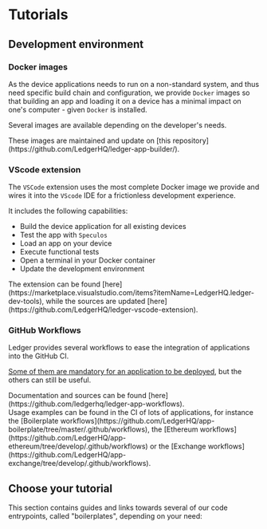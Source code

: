 
# Tutorials 

## Development environment

### Docker images

As the device applications needs to run on a non-standard system, and thus need specific build chain and
configuration, we provide `Docker` images so that building an app and loading it on a device has a minimal
impact on one's computer - given `Docker` is installed.

Several images are available depending on the developer's needs.

<Callout type="info">
    These images are maintained and update on [this repository](https://github.com/LedgerHQ/ledger-app-builder/).
</Callout>


### VScode extension

The `VSCode` extension uses the most complete Docker image we provide and wires it into the `VScode` IDE for a
frictionless development experience.

It includes the following capabilities:

- Build the device application for all existing devices
- Test the app with `Speculos`
- Load an app on your device
- Execute functional tests
- Open a terminal in your Docker container
- Update the development environment

<Callout type="info">
    The extension can be found [here](https://marketplace.visualstudio.com/items?itemName=LedgerHQ.ledger-dev-tools),
    while the sources are updated [here](https://github.com/LedgerHQ/ledger-vscode-extension).
</Callout>


### GitHub Workflows

Ledger provides several workflows to ease the integration of applications into the GitHub CI.

[Some of them are mandatory for an application to be deployed](./requirements/development#workflows), but
the others can still be useful.

<Callout type="info">
    Documentation and sources can be found [here](https://github.com/ledgerhq/ledger-app-workflows).<br/>
    Usage examples can be found in the CI of lots of applications, for instance the
    [Boilerplate workflows](https://github.com/LedgerHQ/app-boilerplate/tree/master/.github/workflows), the
    [Ethereum workflows](https://github.com/LedgerHQ/app-ethereum/tree/develop/.github/workflows) or the
    [Exchange workflows](https://github.com/LedgerHQ/app-exchange/tree/develop/.github/workflows).
</Callout>

## Choose your tutorial

This section contains guides and links towards several of our code entrypoints, called "boilerplates", depending on your
need:


<Cards num={2}>
  <Card
    title="The C app boilerplate"
    href="./tutorials/c"
  />
  <Card
    title="The plugin boileplate"
    href="./tutorials/plugin"
  />
  <Card
    title="The Rust app boileplate"
    href="./tutorials/rust"
  />
  <Card
    title="Cloning an existing app"
    href="./tutorials/clone"
  />
</Cards>
